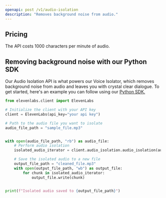 ```yaml
---
openapi: post /v1/audio-isolation
description: "Removes background noise from audio."
---
```


## Pricing

The API costs 1000 characters per minute of audio.

## Removing background noise with our Python SDK

Our Audio Isolation API is what powers our Voice Isolator, which removes background noise from audio and leaves you with crystal clear dialogue. To get started, here's an example you can follow using our [Python SDK.](https://github.com/elevenlabs/elevenlabs-python)

```python
from elevenlabs.client import ElevenLabs

# Initialize the client with your API key
client = ElevenLabs(api_key="your api key")

# Path to the audio file you want to isolate
audio_file_path = "sample_file.mp3"


with open(audio_file_path, "rb") as audio_file:
    # Perform audio isolation
    isolated_audio_iterator = client.audio_isolation.audio_isolation(audio=audio_file)

    # Save the isolated audio to a new file
    output_file_path = "cleaned_file.mp3"
    with open(output_file_path, "wb") as output_file:
        for chunk in isolated_audio_iterator:
            output_file.write(chunk)


print(f"Isolated audio saved to {output_file_path}")
```
